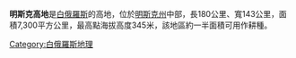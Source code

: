 {{Unreferenced|time=2021-12-21T04:06:26+00:00}}
'''明斯克高地'''是[[白俄羅斯|白俄羅斯]]的高地，位於[[明斯克州|明斯克州]]中部，長180公里、寬143公里，面積7,300平方公里，最高點海拔高度345米，該地區約一半面積可用作耕種。

{{Belarus-geo-stub}}
[[Category:白俄羅斯地理|Category:白俄羅斯地理]]